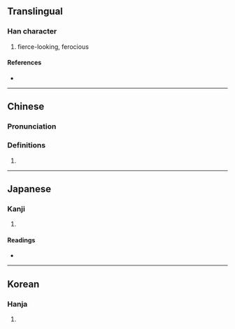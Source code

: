 {{character info/new}}
{{also|狰}}
==Translingual==

===Han character===
{{Han char|rn=94|rad=犬|as=08|sn=11|four=42257|canj=KHBSD|ids=⿰犭爭}}

# fierce-looking, ferocious

====References====
* {{Han ref|kx=0713.230|dkj=20495|dj=1125.170|hdz=21354.041|uh=7319|ud=29465|bh=B275|bd=45685}}

----

==Chinese==
{{zh-forms|s=狰}}

===Pronunciation===
{{zh-pron
|m=zhēng
|c=zang1
|md=
|mn=qz:chng/xm,zz:cheng
|w=
|mc=y
|oc=y
|cat=
}}

===Definitions===
{{zh-hanzi}}

# {{rfdef|lang=zh}}

----

==Japanese==

===Kanji===
{{ja-kanji|grade=|rs=犬08}}

# {{defn|lang=ja|sort=犬08}}

====Readings====
* {{ja-readings|on=[[そう]] (sō), [[しょう]] (shō), [[じょう]] (jō)|kun=|nanori=}}

----

==Korean==

===Hanja===
{{ko-hanja|hangeul=쟁|eumhun=|rv=jaeng|mr=chaeng|y=cayng}}

# {{defn|lang=ko|sort=犬08}}